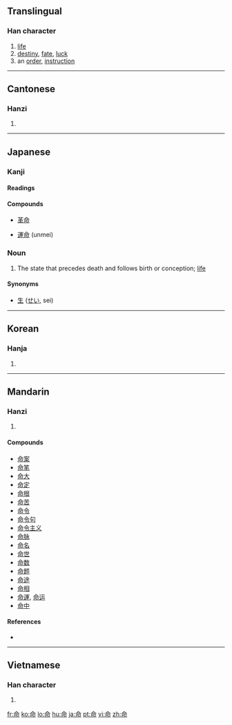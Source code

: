 ==Translingual==

===Han character===
{{Han char|rn=30|rad=口|as=05|sn=8|four=8062<sub>7</sub>|canj=人一口中 (OMRL)}}

# [[life]]
# [[destiny]], [[fate]], [[luck]]
# an [[order]], [[instruction]]

----

==Cantonese==

===Hanzi===
{{yue-hanzi|jyut=[[meng6]], [[ming6]]|y=[[meng6]], [[ming6]]}}

# {{defn|Cantonese}}

----

==Japanese==

===Kanji===
{{ja-kanji|grade=3|rs=口05}}

====Readings====
{{ja-readings
|on=[[めい]] (mei), [[みょう]] (myō)
|kun=[[いのち]] (inochi), [[おおせ]] (oose), [[みこと]] (mikoto)}}

====Compounds====
{{top4}}
* [[革命]]
{{mid4}}
* [[運命]] (unmei)
{{mid4}}
{{mid4}}
{{bottom}}

===Noun===
{{ja-noun|k|hira=いのち|rom=inochi}}

# The state that precedes death and follows birth or conception; [[life]]

====Synonyms====
* [[生]] ([[せい]], sei)

----

==Korean==

===Hanja===
{{ko-hanja|hangeul=[[명]]|rv=myeong|mr=myŏng}}

# {{defn|Korean}}

----

==Mandarin==

===Hanzi===
{{cmn-hanzi|pin=[[mìng]] ([[ming4]]), [[zǔ]] ([[zu3]])|wg=[[ming4|ming<sup>4</sup>]], [[tsu3|tsu<sup>3</sup>]]}}

# {{defn|Mandarin}}

====Compounds====
* [[命案]]
* [[命笔]]
* [[命大]]
* [[命定]]
* [[命根]]
* [[命苦]]
* [[命令]]
* [[命令句]]
* [[命令主义]]
* [[命脉]]
* [[命名]]
* [[命世]]
* [[命数]]
* [[命题]]
* [[命途]]
* [[命相]]
* [[命運]], [[命运]]
* [[命中]]

====References====
* {{Han ref|kx=0183.180|dkj=03473|dj=0402.150|hdz=10604.110|uh=547D|ud=21629|bh=A952|bd=43346}}

----

==Vietnamese==

===Han character===
{{vi-hantu|mệnh}}

# {{defn|Vietnamese}}

[[fr:命]]
[[ko:命]]
[[lo:命]]
[[hu:命]]
[[ja:命]]
[[pt:命]]
[[vi:命]]
[[zh:命]]